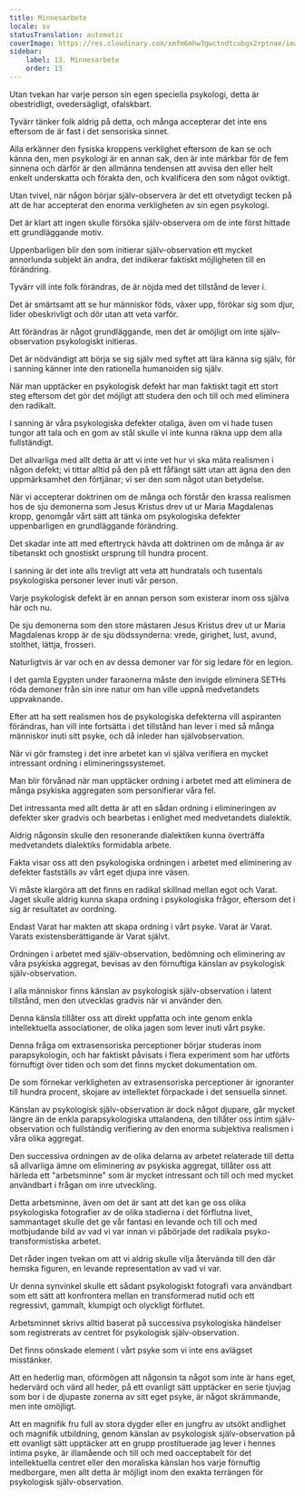 ```yaml
---
title: Minnesarbete
locale: sv
statusTranslation: automatic
coverImage: https://res.cloudinary.com/xmfm6mhw3gwctndtcubgx2rptnae/image/upload/v1741354419/small_cover_la_gran_rebelion_28716e29d2.webp
sidebar:
    label: 13. Minnesarbete
    order: 13
---
```

Utan tvekan har varje person sin egen speciella psykologi, detta är obestridligt, ovedersägligt, ofalskbart.

Tyvärr tänker folk aldrig på detta, och många accepterar det inte ens eftersom de är fast i det sensoriska sinnet.

Alla erkänner den fysiska kroppens verklighet eftersom de kan se och känna den, men psykologi är en annan sak, den är inte märkbar för de fem sinnena och därför är den allmänna tendensen att avvisa den eller helt enkelt underskatta och förakta den, och kvalificera den som något oviktigt.

Utan tvivel, när någon börjar själv-observera är det ett otvetydigt tecken på att de har accepterat den enorma verkligheten av sin egen psykologi.

Det är klart att ingen skulle försöka själv-observera om de inte först hittade ett grundläggande motiv.

Uppenbarligen blir den som initierar själv-observation ett mycket annorlunda subjekt än andra, det indikerar faktiskt möjligheten till en förändring.

Tyvärr vill inte folk förändras, de är nöjda med det tillstånd de lever i.

Det är smärtsamt att se hur människor föds, växer upp, förökar sig som djur, lider obeskrivligt och dör utan att veta varför.

Att förändras är något grundläggande, men det är omöjligt om inte själv-observation psykologiskt initieras.

Det är nödvändigt att börja se sig själv med syftet att lära känna sig själv, för i sanning känner inte den rationella humanoiden sig själv.

När man upptäcker en psykologisk defekt har man faktiskt tagit ett stort steg eftersom det gör det möjligt att studera den och till och med eliminera den radikalt.

I sanning är våra psykologiska defekter otaliga, även om vi hade tusen tungor att tala och en gom av stål skulle vi inte kunna räkna upp dem alla fullständigt.

Det allvarliga med allt detta är att vi inte vet hur vi ska mäta realismen i någon defekt; vi tittar alltid på den på ett fåfängt sätt utan att ägna den den uppmärksamhet den förtjänar; vi ser den som något utan betydelse.

När vi accepterar doktrinen om de många och förstår den krassa realismen hos de sju demonerna som Jesus Kristus drev ut ur Maria Magdalenas kropp, genomgår vårt sätt att tänka om psykologiska defekter uppenbarligen en grundläggande förändring.

Det skadar inte att med eftertryck hävda att doktrinen om de många är av tibetanskt och gnostiskt ursprung till hundra procent.

I sanning är det inte alls trevligt att veta att hundratals och tusentals psykologiska personer lever inuti vår person.

Varje psykologisk defekt är en annan person som existerar inom oss själva här och nu.

De sju demonerna som den store mästaren Jesus Kristus drev ut ur Maria Magdalenas kropp är de sju dödssynderna: vrede, girighet, lust, avund, stolthet, lättja, frosseri.

Naturligtvis är var och en av dessa demoner var för sig ledare för en legion.

I det gamla Egypten under faraonerna måste den invigde eliminera SETHs röda demoner från sin inre natur om han ville uppnå medvetandets uppvaknande.

Efter att ha sett realismen hos de psykologiska defekterna vill aspiranten förändras, han vill inte fortsätta i det tillstånd han lever i med så många människor inuti sitt psyke, och då inleder han självobservation.

När vi gör framsteg i det inre arbetet kan vi själva verifiera en mycket intressant ordning i elimineringssystemet.

Man blir förvånad när man upptäcker ordning i arbetet med att eliminera de många psykiska aggregaten som personifierar våra fel.

Det intressanta med allt detta är att en sådan ordning i elimineringen av defekter sker gradvis och bearbetas i enlighet med medvetandets dialektik.

Aldrig någonsin skulle den resonerande dialektiken kunna överträffa medvetandets dialektiks formidabla arbete.

Fakta visar oss att den psykologiska ordningen i arbetet med eliminering av defekter fastställs av vårt eget djupa inre väsen.

Vi måste klargöra att det finns en radikal skillnad mellan egot och Varat. Jaget skulle aldrig kunna skapa ordning i psykologiska frågor, eftersom det i sig är resultatet av oordning.

Endast Varat har makten att skapa ordning i vårt psyke. Varat är Varat. Varats existensberättigande är Varat självt.

Ordningen i arbetet med själv-observation, bedömning och eliminering av våra psykiska aggregat, bevisas av den förnuftiga känslan av psykologisk själv-observation.

I alla människor finns känslan av psykologisk själv-observation i latent tillstånd, men den utvecklas gradvis när vi använder den.

Denna känsla tillåter oss att direkt uppfatta och inte genom enkla intellektuella associationer, de olika jagen som lever inuti vårt psyke.

Denna fråga om extrasensoriska perceptioner börjar studeras inom parapsykologin, och har faktiskt påvisats i flera experiment som har utförts förnuftigt över tiden och som det finns mycket dokumentation om.

De som förnekar verkligheten av extrasensoriska perceptioner är ignoranter till hundra procent, skojare av intellektet förpackade i det sensuella sinnet.

Känslan av psykologisk själv-observation är dock något djupare, går mycket längre än de enkla parapsykologiska uttalandena, den tillåter oss intim själv-observation och fullständig verifiering av den enorma subjektiva realismen i våra olika aggregat.

Den successiva ordningen av de olika delarna av arbetet relaterade till detta så allvarliga ämne om eliminering av psykiska aggregat, tillåter oss att härleda ett "arbetsminne" som är mycket intressant och till och med mycket användbart i frågan om inre utveckling.

Detta arbetsminne, även om det är sant att det kan ge oss olika psykologiska fotografier av de olika stadierna i det förflutna livet, sammantaget skulle det ge vår fantasi en levande och till och med motbjudande bild av vad vi var innan vi påbörjade det radikala psyko-transformistiska arbetet.

Det råder ingen tvekan om att vi aldrig skulle vilja återvända till den där hemska figuren, en levande representation av vad vi var.

Ur denna synvinkel skulle ett sådant psykologiskt fotografi vara användbart som ett sätt att konfrontera mellan en transformerad nutid och ett regressivt, gammalt, klumpigt och olyckligt förflutet.

Arbetsminnet skrivs alltid baserat på successiva psykologiska händelser som registrerats av centret för psykologisk själv-observation.

Det finns oönskade element i vårt psyke som vi inte ens avlägset misstänker.

Att en hederlig man, oförmögen att någonsin ta något som inte är hans eget, hedervärd och värd all heder, på ett ovanligt sätt upptäcker en serie tjuvjag som bor i de djupaste zonerna av sitt eget psyke, är något skrämmande, men inte omöjligt.

Att en magnifik fru full av stora dygder eller en jungfru av utsökt andlighet och magnifik utbildning, genom känslan av psykologisk själv-observation på ett ovanligt sätt upptäcker att en grupp prostituerade jag lever i hennes intima psyke, är illamående och till och med oacceptabelt för det intellektuella centret eller den moraliska känslan hos varje förnuftig medborgare, men allt detta är möjligt inom den exakta terrängen för psykologisk själv-observation.

